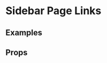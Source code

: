 
<Meta title="Pattern Library|Slices/Page Links" component={PageLinks} />

# Sidebar Page Links
 
 
## Examples

<Preview>
    <Story name="Page Links">
        <PageLinks links={[
            ...four, ...four
        ]} blockTitle="Related pages" />
    </Story>
</Preview>

<Preview>
    <Story name="Page Links with images">
        <PageLinks links={four} withImages={true} />
    </Story>
</Preview>

## Props 

<Props of={PageLinks} />
